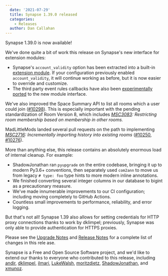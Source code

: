 ```yaml
---
  date: '2021-07-29'
  title: Synapse 1.39.0 released
  categories:
    - Releases
  author: Dan Callahan
---
```


Synapse 1.39.0 is now available!

We've done quite a bit of work this release on Synapse's new interface for extension modules:

- Synapse's `account_validity` option has been extracted into a built-in [extension module](https://matrix-org.github.io/synapse/v1.39/modules.html#account-validity-callbacks). If your configuration previously enabled `account_validity`, it will continue working as before, but it is now easier to override and customize.
- The third party event rules callbacks have also been [experimentally ported](https://matrix-org.github.io/synapse/v1.39/modules.html#third-party-rules-callbacks) to the new module interface.

We've also improved the Space Summary API to list all rooms which a user could join ([#10298](https://github.com/matrix-org/synapse/pull/10298)). This is especially important with the pending standardization of Room Version 8, which includes _[MSC3083](https://github.com/matrix-org/matrix-doc/pull/3083): Restricting room membership based on membership in other rooms._

MadLittleMods landed several pull requests on the path to implementing _[MSC2716](https://github.com/matrix-org/matrix-doc/pull/2716): Incrementally importing history into existing rooms_ ([#10250](https://github.com/matrix-org/synapse/pull/10250), [#10276](https://github.com/matrix-org/synapse/pull/10276)).

More than anything else, this release contains an absolutely enormous load of internal cleanup. For example:

- ShadowJonathan ran `pyupgrade` on the entire codebase, bringing it up to modern Py3.6+ conventions, then separately used `com2ann` to move us from legacy `# type: foo` type hints to more modern inline annotations.
- We finished converting several integer columns in our database to bigint as a precautionary measure.
- We've made innumerable improvements to our CI configuration; including moving completely to GitHub Actions.
- Countless small improvements to performance, reliability, and error logging.

But that's not all! Synapse 1.39 also allows for setting credentials for HTTP proxy connections thanks to work by dklimpel; previously, Synapse was only able to provide authentication for HTTPS proxies.

Please see the [Upgrade Notes](https://matrix-org.github.io/synapse/v1.39/upgrade.html#upgrading-to-v1390) and [Release Notes](https://github.com/matrix-org/synapse/blob/v1.39.0/CHANGES.md) for a complete list of changes in this rele ase.

Synapse is a Free and Open Source Software project, and we'd like to extend our thanks to everyone who contributed to this release, including [andir](https://github.com/andir), [dklimpel](https://github.com/dklimpel), [ilmari](https://github.com/ilmari), [LukeWalsh](https://github.com/LukeWalsh), [moritzdietz](https://github.com/moritzdietz), [ShadowJonathan](https://github.com/ShadowJonathan), and [xmunoz](https://github.com/xmunoz).
